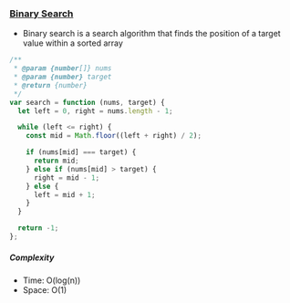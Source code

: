 ### [Binary Search](https://leetcode.com/problems/binary-search/)

- Binary search is a search algorithm that finds the position of a target value within a sorted array

```js copy
/**
 * @param {number[]} nums
 * @param {number} target
 * @return {number}
 */
var search = function (nums, target) {
  let left = 0, right = nums.length - 1;

  while (left <= right) {
    const mid = Math.floor((left + right) / 2);

    if (nums[mid] === target) {
      return mid;
    } else if (nums[mid] > target) {
      right = mid - 1;
    } else {
      left = mid + 1;
    }
  }

  return -1;
};
```

##### Complexity

- Time: O(log(n))
- Space: O(1)
